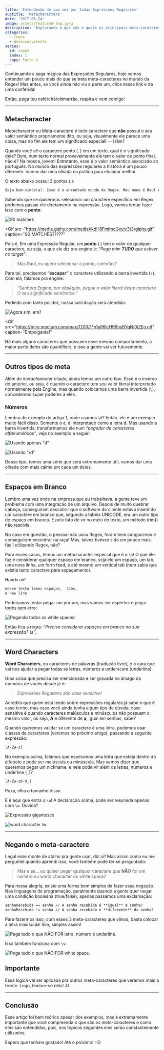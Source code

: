 ```yaml
---
title: 'Entendendo de uma vez por todas Expressões Regulares'
subtitle: 'Metacharacters'
date: '2017-05-24'
image: assets/featured-img.jpeg
description: 'Explorando o que são e quais os principais meta-carateres do mundo das expressões regulares'
categories:
  - regex
  - desenvolvimento
series:
  id: regex
  index: 1
  copy: Parte 2
---
```


Continuando a saga mágica das Expressões Regulares, hoje vamos entender um pouco mais do que se treta meta-caracteres no mundo da Regex! Mas antes, se você ainda não viu a parte um, clica nesse link e da uma conferida!

Então, pega teu café/chá/chimarrão, respira e vem comigo!

---

## Metacharacter

Metacharacter ou Meta-caractere é todo caractere que **não** possui o seu valor semântico propriamente dito, ou seja, visualmente ele parece uma coisa, mas no fim ele tem um significado especial! — Hãm?

Quando você vê o caractere ponto (`.`) em um texto, qual é o significado dele? Bom, num texto normal provavelmente ele tem o valor de ponto final, não é? Na mosca, jovem! Entretanto, esse é o valor semântico associado ao português. No mundo das expressões regulares a história é um pouco diferente. Vamos dar uma olhada na prática para elucidar melhor.

O texto abaixo possui 3 pontos (.):

```txt
Seja bem-vindo(a). Esse é o encantado mundo da Regex. Meu nome é Raul e eu serei seu guia.
```

Sabendo que se quisermos selecionar um caractere específico em Regex, podemos passar ele diretamente na expressão. Logo, vamos tentar fazer isso com o **ponto**:

![90 matches](./assets/regex101-exp-1.png)

<Gif
  src="https://media.giphy.com/media/lkdH8FmImcGoylv3t3/giphy.gif"
  caption="90 MATCHES?????"
></Gif>

Pois é. Em uma Expressão Regular, um **ponto** (.) tem o valor de qualquer caractere, ou seja, o que ele diz pra engine é: _“Pega mim **TUDO** que estiver no target”_.

> Mas Raul, eu quero selecionar o ponto, comofas?

Para tal, precisamos **“escapar”** o caractere utilizando a barra invertida (`\`). Com ela, falamos pra engine:

> _“Senhora Engine, por obséquio, pegue o valor literal deste caractere. O seu significado semântico.”_

Pedindo com tanto polidez, nossa solicitação será atendida:

![Agora sim, em?](./assets/regex101-exp-2.png)

<Gif
  src="https://miro.medium.com/max/1200/1*n1a96icH96hsBYqNi0iZEg.gif"
  caption="Empolgante!"
></Gif>

Há mais alguns caracteres que possuem esse mesmo comportamento, a maior parte deles são quantifiers, e isso a gente vai ver futuramente.

---

## Outros tipos de meta

Além do _metacharacter_ citado, ainda temos um outro tipo. Esse é o inverso do anterior, ou seja, é quando o caractere tem seu valor literal interpretado normalmente pela Engine, mas quando colocamos uma barra invertida (`\`), concedemos super poderes à eles.

### Números

Lembra do exemplo do artigo 1, onde usamos `\d`? Então, ele é um exemplo muito fácil disso. Somente o `d`, é interpretado como a letra d. Mas usando a barra invertida, transformamos ele num _“pegador de caracteres alfanuméricos”_, veja no exemplo a seguir:

![Usando apenas "d"](./assets/regex101-exp-3.png)

![Usando "\d"](./assets/regex101-exp-4.png)

Desse tipo, temos uma série que será extremamente útil, vamos dar uma olhada com mais calma em cada um deles.

---

## Espaços em Branco

Lembro uma vez onde na empresa que eu trabalhava, a gente teve um problema com uma integração de um arquivo. Depois de muito quebrar cabeça, conseguiram descobrir que o software do cliente estava inserindo um caractere em branco que, segundo a tabela UNICODE, era um outro tipo de espaço em branco. E pelo fato de vir no meio do texto, um método trim() não resolvia.

No caso em questão, o pessoal não usou Regex, foram bem cangaceiros e conseguiram encontrar na raça! Mas, talvez tivesse sido um pouco mais fácil utilizando Regex, não?

Para esses casos, temos um metacharacter especial que é o `\s`! O que ele faz é considerar qualquer espaço em branco, seja ele um espaço, um tab, uma nova linha, um form feed, e até mesmo um vertical tab (nem sabia que existia tanto caractere para espaçamento).

Hands on!

```txt
nesse texto temos espaços,  tabs,
e new line
```

Poderíamos tentar pegar um por um, mas vamos ser espertos e pegar todos sem erro:

![Pegando todos os white spaces!](./assets/regex101-exp-5.png)

Então fica a regra: _“Precisa considerar espaços em branco na sua expressão? \s”_.

---

## Word Characters

**Word Characters**, ou caracteres de palavras (tradução livre), é o cara que vai nos ajudar a pegar todas as letras, números e underscore (underline).

Uma coisa que precisa ser mencionada e ser gravada no âmago da memória de vocês desde já é:

> _Expressões Regulares são case sensitive!_

Acredito que quem está lendo sobre expressões regulares já sabe o que é esse termo, mas caso você ainda tenha algum tipo de dúvida, case sensitive é quando caracteres maiúsculos e minúsculos não possuem o mesmo valor, ou seja, **A** é diferente de **a**, igual em senhas, sabe?

Quando queremos validar se um caractere é uma letra, podemos usar classes de caracteres (veremos no próximo artigo), passando a seguinte expressão:

```txt
[A-Za-z]
```

No exemplo acima, falamos que esperamos uma letra que esteja dentro do alfabeto e pode ser maiúscula ou minúscula. Mas vamos dizer que queremos pegar um nickname, e nele pode vir além de letras, números e underline (`_`)?

```txt
[A-Za-z0-9_]
```

Poxa, olha o tamanho disso.

E é aqui que entra o `\w`! A declaração acima, pode ser resumida apenas com `\w`. Duvida?

![Expressão gigantesca](./assets/regex101-exp-big-size.png)

![word character \w](./assets/regex101-exp-7.png)

---

## Negando o meta-caractere

Legal esse monte de atalho pra gente usar, diz aí? Mas assim como eu me perguntei quando aprendi isso, você também pode ter se perguntado:

> Mas e se… eu quiser pegar qualquer caractere que **NÃO** for um número ou world character ou white space?

Para nossa alegria, existe uma forma bem simples de fazer essa negação. Nas linguagens de programação, geralmente quando a gente quer negar uma condição booleana (true/false), apenas passamos uma exclamação:

```txt
senhaRecebida == senha // A senha recebida é **igual** a senha?
senhaRecebida != senha // A senha recebida é **diferente** da senha?
```

Para fazermos isso, com esses 3 meta-caracteres que vimos, basta colocar a letra maiúscula! Sim, simples assim!

![Pega tudo o que NÃO FOR letra, número e underline.](./assets/regex101-exp-8.png)

Isso também funciona com `\s`:

![Pega tudo o que NÃO FOR white space.](./assets/regex101-exp-9.png)

## Importante

Essa lógica vai ser aplicada pra outros meta-caracteres que veremos mais a frente. Logo, lembre-se dela! :D

---

## Conclusão

Esse artigo foi bem teórico apesar dos exemplos, mas é extremamente importante que você compreenda o que são os meta-caracteres e como eles são entendidos, pois, nos tópicos seguintes eles serão constantemente utilizados.

Espero que tenham gostado! Até o próximo! =D

